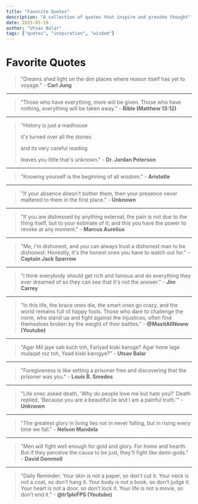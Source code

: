 ```yaml
---
title: "Favorite Quotes"
description: "A collection of quotes that inspire and provoke thought"
date: 2025-05-19
author: "Utsav Balar"
tags: ["quotes", "inspiration", "wisdom"]
---
```


# Favorite Quotes

> "Dreams shed light on the dim places where reason itself has yet to voyage." - **Carl Jung**

---

> "Those who have everything, more will be given. Those who have nothing, everything will be taken away." - **Bible (Matthew 13:12)**

---

> "History is just a madhouse
>
> it's turned over all the stones
>
> and its very careful reading
>
> leaves you little that's unknown." - **Dr. Jordan Peterson**

---

> "Knowing yourself is the beginning of all wisdom." - **Aristotle**

---

> "If your absence doesn't bother them, then your presence never mattered to them in the first place." - **Unknown**

---

> "If you are distressed by anything external, the pain is not due to the thing itself, but to your estimate of it; and this you have the power to revoke at any moment." - **Marcus Aurelius**

---

> "Me, I'm dishonest, and you can always trust a dishonest man to be dishonest. Honestly, it's the honest ones you have to watch out for." - **Captain Jack Sparrow**

---

> "I think everybody should get rich and famous and do everything they ever dreamed of so they can see that it's not the answer." - **Jim Carrey**

---

> "In this life, the brace ones die, the smart ones go crazy, and the world remains full of happy fools. Those who dare to challenge the norm, who stand up and fight against the injustices, often find themselves broken by the weight of their battles." - **@MaxitAllNoww (Youtube)**

---

> "Agar Mil jaye sab kuch toh,
> Fariyad kiski karoge?
> Agar hone lage mulaqat roz toh,
> Yaad kiski karogye?" - **Utsav Balar**

---

> "Foregiveness is like setting a prisoner free and discovering that the prisoner was you." - **Louis B. Smedes**

---

> "Life onec asked death, 'Why do people love me but hate you?'
> Death replied, 'Because you are a beautiful lie and I am a painful truth.'" - **Unknown**

---

> "The greatest glory in living lies not in never falling, but in rising every time we fall." - **Nelson Mandela**

---

> "Men will fight well enough for gold and glory. For home and hearth. But if they perceive the cause to be just, they'll fight like demi-gods." - **David Gemmell**

---

> "Daily Reminder:
> Your skin is not a paper, so don't cut it.
> Your neck is not a coat, so don't hang it.
> Your body is not a book, so don't judge it.
> Your heart is not a door, so don't lock it.
> Your life is not a movie, so don't end it." - **@tr1pleFPS (Youtube)**
